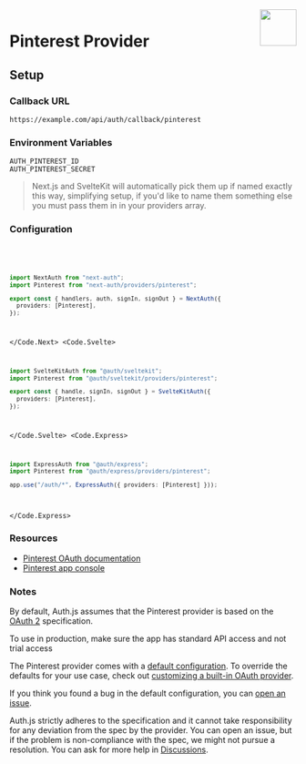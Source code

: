 
<img align="right" src="/img/providers/pinterest.svg" height="64" width="64" />

# Pinterest Provider

## Setup

### Callback URL

```
https://example.com/api/auth/callback/pinterest
```

### Environment Variables

```
AUTH_PINTEREST_ID
AUTH_PINTEREST_SECRET
```

> Next.js and SvelteKit will automatically pick them up if named exactly this way, simplifying
> setup, if you'd like to name them something else you must pass them in in your providers array.

### Configuration

<Code>
  <Code.Next>

```ts filename="/auth.ts"
import NextAuth from "next-auth";
import Pinterest from "next-auth/providers/pinterest";

export const { handlers, auth, signIn, signOut } = NextAuth({
  providers: [Pinterest],
});
```

  </Code.Next>
  <Code.Svelte>

```ts filename="/src/auth.ts"
import SvelteKitAuth from "@auth/sveltekit";
import Pinterest from "@auth/sveltekit/providers/pinterest";

export const { handle, signIn, signOut } = SvelteKitAuth({
  providers: [Pinterest],
});
```

  </Code.Svelte>
  <Code.Express>

```ts filename="/src/app.ts"
import ExpressAuth from "@auth/express";
import Pinterest from "@auth/express/providers/pinterest";

app.use("/auth/*", ExpressAuth({ providers: [Pinterest] }));
```

  </Code.Express>
</Code>

### Resources

- [Pinterest OAuth documentation](https://developers.pinterest.com/docs/getting-started/authentication/)
- [Pinterest app console](https://developers.pinterest.com/apps/)

### Notes

By default, Auth.js assumes that the Pinterest provider is
based on the [OAuth 2](https://www.rfc-editor.org/rfc/rfc6749.html) specification.

<Callout type="info">

To use in production, make sure the app has standard API access and not trial access

</Callout>

<Callout>

The Pinterest provider comes with a [default configuration](https://github.com/nextauthjs/next-auth/blob/main/packages/core/src/providers/pinterest.ts).
To override the defaults for your use case, check out [customizing a built-in OAuth provider](https://authjs.dev/guides/providers/custom-provider#override-default-options).

</Callout>

If you think you found a bug in the default configuration, you can [open an issue](https://authjs.dev/new/provider-issue).

Auth.js strictly adheres to the specification and it cannot take responsibility for any deviation from
the spec by the provider. You can open an issue, but if the problem is non-compliance with the spec,
we might not pursue a resolution. You can ask for more help in [Discussions](https://authjs.dev/new/github-discussions).
